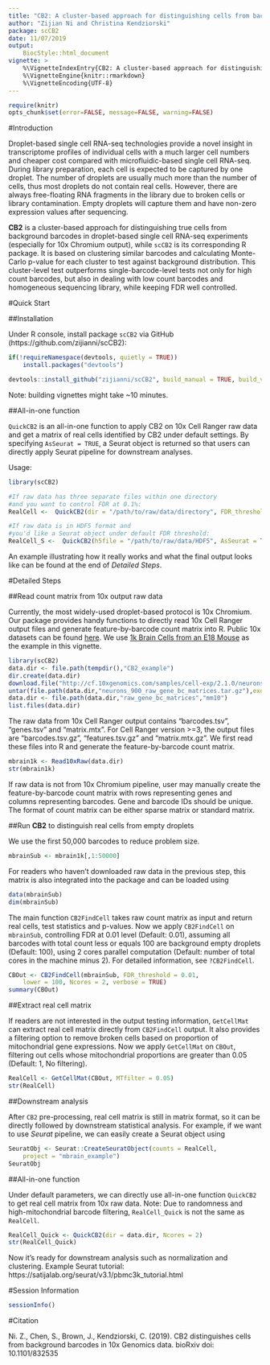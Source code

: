 ```yaml
---
title: "CB2: A cluster-based approach for distinguishing cells from background barcodes in 10x Genomics data"
author: "Zijian Ni and Christina Kendziorski"
package: scCB2
date: 11/07/2019
output: 
    BiocStyle::html_document
vignette: >
    %\VignetteIndexEntry{CB2: A cluster-based approach for distinguishing cells from background barcodes in 10x Genomics data}
    %\VignetteEngine{knitr::rmarkdown}
    %\VignetteEncoding{UTF-8}  
---
```



```r
require(knitr)
opts_chunk$set(error=FALSE, message=FALSE, warning=FALSE)
```


#Introduction

Droplet-based single cell RNA-seq technologies provide a novel insight in transcriptome profiles of individual cells with a much larger cell numbers and cheaper cost compared with microfluidic-based single cell RNA-seq. During library preparation, each cell is expected to be captured by one droplet. The number of droplets are usually much more than the number of cells, thus most droplets do not contain real cells. However, there are always free-floating RNA fragments in the library due to broken cells or library contamination. Empty droplets will capture them and have non-zero expression values after sequencing.


**CB2** is a cluster-based approach for distinguishing true cells from background barcodes in droplet-based single cell RNA-seq experiments (especially for 10x Chromium output), while `scCB2` is its corresponding R package. It is based on clustering similar barcodes and calculating Monte-Carlo p-value for each cluster to test against background distribution. This cluster-level test outperforms single-barcode-level tests not only for high count barcodes, but also in dealing with low count barcodes and homogeneous sequencing library, while keeping FDR well controlled.

#Quick Start

##Installation

Under R console, install package `scCB2` via GitHub (https://github.com/zijianni/scCB2):

```r
if(!requireNamespace(devtools, quietly = TRUE))
    install.packages("devtools")

devtools::install_github("zijianni/scCB2", build_manual = TRUE, build_vignettes = TRUE)

```

Note: building vignettes might take ~10 minutes.

##All-in-one function

`QuickCB2` is an all-in-one function to apply CB2 on 10x Cell Ranger raw data and get a matrix of real cells identified by CB2 under default settings. By specifying `AsSeurat = TRUE`, a Seurat object is returned so that users can directly apply Seurat pipeline for downstream analyses.

Usage: 
```r
library(scCB2)

#If raw data has three separate files within one directory
#and you want to control FDR at 0.1%:
RealCell <-  QuickCB2(dir = "/path/to/raw/data/directory", FDR_threshold = 0.001, AsSeurat = FALSE)

#If raw data is in HDF5 format and 
#you'd like a Seurat object under default FDR threshold:
RealCell_S <-  QuickCB2(h5file = "/path/to/raw/data/HDF5", AsSeurat = TRUE)
```

An example illustrating how it really works and what the final output looks like can be found at the end of *Detailed Steps*.

#Detailed Steps

##Read count matrix from 10x output raw data

Currently, the most widely-used droplet-based protocol is 10x Chromium. Our package provides handy functions to directly read 10x Cell Ranger output files and generate feature-by-barcode count matrix into R. Public 10x datasets can be found [here](https://www.10xgenomics.com/resources/datasets). We use [1k Brain Cells from an E18 Mouse](http://cf.10xgenomics.com/samples/cell-exp/2.1.0/neurons_900/neurons_900_raw_gene_bc_matrices.tar.gz) as the example in this vignette. 

```r
library(scCB2)
data.dir <- file.path(tempdir(),"CB2_example")
dir.create(data.dir)
download.file("http://cf.10xgenomics.com/samples/cell-exp/2.1.0/neurons_900/neurons_900_raw_gene_bc_matrices.tar.gz", destfile = file.path(data.dir,"neurons_900_raw_gene_bc_matrices.tar.gz"))
untar(file.path(data.dir,"neurons_900_raw_gene_bc_matrices.tar.gz"),exdir = data.dir)
data.dir <- file.path(data.dir,"raw_gene_bc_matrices","mm10")
list.files(data.dir)
```

The raw data from 10x Cell Ranger output contains "barcodes.tsv", "genes.tsv" and "matrix.mtx". For Cell Ranger version >=3, the output files are "barcodes.tsv.gz", "features.tsv.gz" and "matrix.mtx.gz". We first read these files into R and generate the feature-by-barcode count matrix.

```r
mbrain1k <- Read10xRaw(data.dir)
str(mbrain1k)
```

If raw data is not from 10x Chromium pipeline, user may manually create the feature-by-barcode count matrix with rows representing genes and columns representing barcodes. Gene and barcode IDs should be unique. The format of count matrix can be either sparse matrix or standard matrix.

##Run **CB2** to distinguish real cells from empty droplets

We use the first 50,000 barcodes to reduce problem size. 

```r
mbrainSub <- mbrain1k[,1:50000]
```

For readers who haven't downloaded raw data in the previous step, this matrix is also integrated into the package and can be loaded using

```r
data(mbrainSub)
dim(mbrainSub)
```

The main function `CB2FindCell` takes raw count matrix as input and return real cells, test statistics and p-values. Now we apply `CB2FindCell` on `mbrainSub`, controlling FDR at 0.01 level (Default: 0.01), assuming all barcodes with total count less or equals 100 are background empty droplets (Default: 100), using 2 cores parallel computation (Default: number of total cores in the machine minus 2). For detailed information, see `?CB2FindCell`.

```r
CBOut <- CB2FindCell(mbrainSub, FDR_threshold = 0.01, 
    lower = 100, Ncores = 2, verbose = TRUE)
summary(CBOut)
```

##Extract real cell matrix

If readers are not interested in the output testing information, `GetCellMat` can extract real cell matrix directly from `CB2FindCell` output. It also provides a filtering option to remove broken cells based on proportion of mitochondrial gene expressions. Now we apply `GetCellMat` on `CBOut`, filtering out cells whose mitochondrial proportions are greater than 0.05 (Default: 1, No filtering).

```r
RealCell <- GetCellMat(CBOut, MTfilter = 0.05)
str(RealCell)
```

##Downstream analysis

After `CB2` pre-processing, real cell matrix is still in matrix format, so it can be directly followed by downstream statistical analysis. For example, if we want to use *Seurat* pipeline, we can easily create a Seurat object using

```r
SeuratObj <- Seurat::CreateSeuratObject(counts = RealCell, 
    project = "mbrain_example")
SeuratObj
```

##All-in-one function

Under default parameters, we can directly use all-in-one function `QuickCB2` to get real cell matrix from 10x raw data. Note: Due to randomness and high-mitochondrial barcode filtering, `RealCell_Quick` is not the same as `RealCell`.

```r
RealCell_Quick <- QuickCB2(dir = data.dir, Ncores = 2)
str(RealCell_Quick)
```

Now it's ready for downstream analysis such as normalization and clustering. Example Seurat tutorial: https://satijalab.org/seurat/v3.1/pbmc3k_tutorial.html

#Session Information
```r
sessionInfo()
```

#Citation

Ni. Z., Chen, S., Brown, J., Kendziorski, C. (2019). CB2 distinguishes cells from background barcodes in 10x Genomics data. bioRxiv doi: 10.1101/832535
